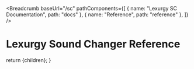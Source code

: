 
<Breadcrumb
  baseUrl="/sc"
  pathComponents={[
    { name: "Lexurgy SC Documentation", path: "docs" },
    { name: "Reference", path: "reference" },
  ]}
/>

# Lexurgy Sound Changer Reference

  return <MdxLayout>{children}</MdxLayout>;
}
